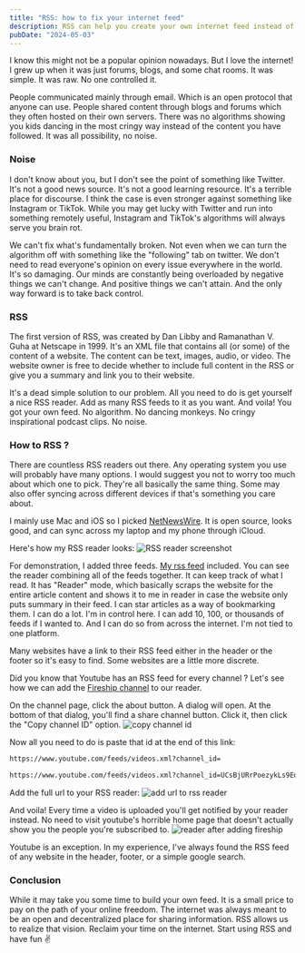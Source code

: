 ```yaml
---
title: "RSS: how to fix your internet feed"
description: RSS can help you create your own internet feed instead of depending on social media
pubDate: "2024-05-03"
---
```


I know this might not be a popular opinion nowadays. But I love the internet! I grew up when it was just forums, blogs, and some chat rooms. It was simple. It was raw. No one controlled it.

People communicated mainly through email. Which is an open protocol that anyone can use. People shared content through blogs and forums which they often hosted on their own servers. There was no algorithms showing you kids dancing in the most cringy way instead of the content you have followed. It was all possibility, no noise.

### Noise

I don't know about you, but I don't see the point of something like Twitter. It's not a good news source. It's not a good learning resource. It's a terrible place for discourse. I think the case is even stronger against something like Instagram or TikTok. While you may get lucky with Twitter and run into something remotely useful, Instagram and TikTok's algorithms will always serve you brain rot.

We can't fix what's fundamentally broken. Not even when we can turn the algorithm off with something like the "following" tab on twitter.
We don't need to read everyone's opinion on every issue everywhere in the world. It's so damaging. Our minds are constantly being overloaded by negative things we can't change. And positive things we can't attain.
And the only way forward is to take back control.

### RSS

The first version of RSS, was created by Dan Libby and Ramanathan V. Guha at Netscape in 1999. It's an XML file that contains all (or some) of the content of a website. The content can be text, images, audio, or video. The website owner is free to decide whether to include full content in the RSS or give you a summary and link you to their website.

It's a dead simple solution to our problem. All you need to do is get yourself a nice RSS reader. Add as many RSS feeds to it as you want. And voila! You got your own feed. No algorithm. No dancing monkeys. No cringy inspirational podcast clips. No noise.

### How to RSS ?

There are countless RSS readers out there. Any operating system you use will probably have many options. I would suggest you not to worry too much about which one to pick. They're all basically the same thing. Some may also offer syncing across different devices if that's something you care about.

I mainly use Mac and iOS so I picked [NetNewsWire](https://netnewswire.com/). It is open source, looks good, and can sync across my laptop and my phone through iCloud.

Here's how my RSS reader looks:
![RSS reader screenshot](/content/rss-how-to-fix-your-internet-feed/24.webp)

For demonstration, I added three feeds. [My rss feed](https://gebna.gg/rss.xml) included. You can see the reader combining all of the feeds together. It can keep track of what I read. It has "Reader" mode, which basically scraps the website for the entire article content and shows it to me in reader in case the website only puts summary in their feed. I can star articles as a way of bookmarking them. I can do a lot. I'm in control here. I can add 10, 100, or thousands of feeds if I wanted to. And I can do so from across the internet. I'm not tied to one platform.

Many websites have a link to their RSS feed either in the header or the footer so it's easy to find. Some websites are a little more discrete.

Did you know that Youtube has an RSS feed for every channel ?
Let's see how we can add the [Fireship channel](https://www.youtube.com/@Fireship) to our reader.

On the channel page, click the about button.
A dialog will open. At the bottom of that dialog, you'll find a share channel button. Click it, then click the "Copy channel ID" option.
![copy channel id](/content/rss-how-to-fix-your-internet-feed/46.webp)

Now all you need to do is paste that id at the end of this link:

```bash
https://www.youtube.com/feeds/videos.xml?channel_id=
```

```bash
https://www.youtube.com/feeds/videos.xml?channel_id=UCsBjURrPoezykLs9EqgamOA
```

Add the full url to your RSS reader:
![add url to rss reader](/content/rss-how-to-fix-your-internet-feed/53.webp)

And voila! Every time a video is uploaded you'll get notified by your reader instead. No need to visit youtube's horrible home page that doesn't actually show you the people you're subscribed to.
![reader after adding fireship](/content/rss-how-to-fix-your-internet-feed/54.webp)

Youtube is an exception. In my experience, I've always found the RSS feed of any website in the header, footer, or a simple google search.

### Conclusion

While it may take you some time to build your own feed. It is a small price to pay on the path of your online freedom.
The internet was always meant to be an open and decentralized place for sharing information. RSS allows us to realize that vision.
Reclaim your time on the internet. Start using RSS and have fun ✌️
